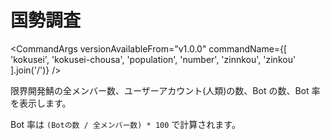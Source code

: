
# 国勢調査

<CommandArgs
  versionAvailableFrom="v1.0.0"
  commandName={[
    'kokusei',
    'kokusei-chousa',
    'population',
    'number',
    'zinnkou',
    'zinkou'
  ].join('/')}
/>

限界開発鯖の全メンバー数、ユーザーアカウント(人類)の数、Bot の数、Bot 率を表示します。

Bot 率は `(Botの数 / 全メンバー数) * 100` で計算されます。
